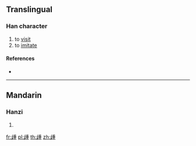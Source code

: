 ==Translingual==

===Han character===
{{Han char|rn=77|rad=止|as=09|sn=13|four=|canj=YMHJG|ids=⿰止重}}

# to [[visit]]
# to [[imitate]]

====References====
* {{Han ref|kx=0577.010|dkj=16325|dj=0967.160|hdz=21444.020|uh=6B71|ud=27505}}

----

==Mandarin==

===Hanzi===
{{cmn-hanzi|pin=[[zhǒng]] ([[zhong3]])|wg=chung<sup>3</sup>}}

# {{defn|lang=cmn|sort=止09}}

[[fr:歱]]
[[pl:歱]]
[[th:歱]]
[[zh:歱]]